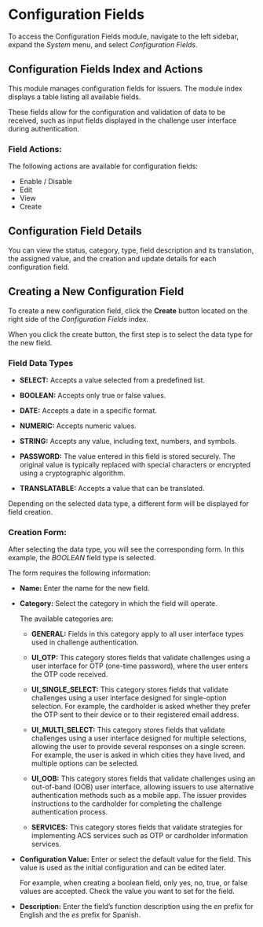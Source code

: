 # Configuration Fields

To access the Configuration Fields module, navigate to the left sidebar, expand the *System* menu, and select *Configuration Fields*.

## Configuration Fields Index and Actions

This module manages configuration fields for issuers. The module index displays a table listing all available fields.

These fields allow for the configuration and validation of data to be received, such as input fields displayed in the challenge user interface during authentication.

### Field Actions:

The following actions are available for configuration fields:

- Enable / Disable
- Edit
- View
- Create

## Configuration Field Details

You can view the status, category, type, field description and its translation, the assigned value, and the creation and update details for each configuration field.

## Creating a New Configuration Field

To create a new configuration field, click the **Create** button located on the right side of the *Configuration Fields* index.

When you click the create button, the first step is to select the data type for the new field.

### Field Data Types

- **SELECT:** Accepts a value selected from a predefined list.

- **BOOLEAN:** Accepts only true or false values.

- **DATE:** Accepts a date in a specific format.

- **NUMERIC:** Accepts numeric values.

- **STRING:** Accepts any value, including text, numbers, and symbols.

- **PASSWORD:** The value entered in this field is stored securely. The original value is typically replaced with special characters or encrypted using a cryptographic algorithm.

- **TRANSLATABLE:** Accepts a value that can be translated.

Depending on the selected data type, a different form will be displayed for field creation.

### Creation Form:

After selecting the data type, you will see the corresponding form. In this example, the *BOOLEAN* field type is selected.

The form requires the following information:

- **Name:** Enter the name for the new field.

- **Category:** Select the category in which the field will operate.

  The available categories are:

  - **GENERAL:** Fields in this category apply to all user interface types used in challenge authentication.

  - **UI_OTP:** This category stores fields that validate challenges using a user interface for OTP (one-time password), where the user enters the OTP code received.

  - **UI_SINGLE_SELECT:** This category stores fields that validate challenges using a user interface designed for single-option selection. For example, the cardholder is asked whether they prefer the OTP sent to their device or to their registered email address.

  - **UI_MULTI_SELECT:** This category stores fields that validate challenges using a user interface designed for multiple selections, allowing the user to provide several responses on a single screen. For example, the user is asked in which cities they have lived, and multiple options can be selected.

  - **UI_OOB:** This category stores fields that validate challenges using an out-of-band (OOB) user interface, allowing issuers to use alternative authentication methods such as a mobile app. The issuer provides instructions to the cardholder for completing the challenge authentication process.

  - **SERVICES:** This category stores fields that validate strategies for implementing ACS services such as OTP or cardholder information services.

- **Configuration Value:** Enter or select the default value for the field. This value is used as the initial configuration and can be edited later.

    For example, when creating a boolean field, only yes, no, true, or false values are accepted. Check the value you want to set for the field.

- **Description:** Enter the field’s function description using the *en* prefix for English and the *es* prefix for Spanish.
